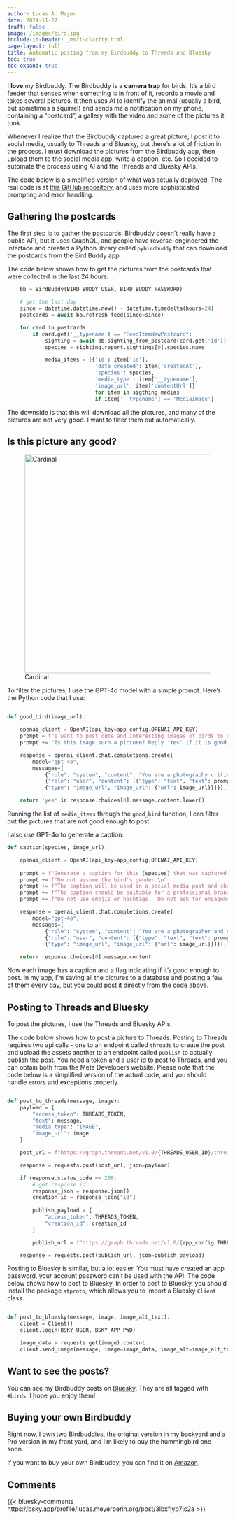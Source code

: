 ```yaml
---
author: Lucas A. Meyer
date: 2024-11-27
draft: false
image: /images/bird.jpg
include-in-header: _msft-clarity.html
page-layout: full
title: Automatic posting from my Birdbuddy to Threads and Bluesky
toc: true
toc-expand: true
---
```

<article data-clarity-region="article">

I **love** my Birdbuddy. The Birdbuddy is a **camera trap** for birds. It's a bird feeder that senses when something is in front of it, records a movie and takes several pictures. It then uses AI to identify the animal (usually a bird, but sometimes a squirrel) and sends me a notification on my phone, containing a "postcard", a gallery with the video and some of the pictures it took.

Whenever I realize that the Birdbuddy captured a great picture, I post it to social media, usually to Threads and Bluesky, but there's a lot of friction in the process. I must download the pictures from the Birdbuddy app, then upload them to the social media app, write a caption, etc. So I decided to automate the process using AI and the Threads and Bluesky APIs.

::: {.callout-note}
The code below is a simplified version of what was actually deployed. The real code is at [this GitHub repository](https://github.com/MeyerPerin-Foundation/thread-manager), and uses more sophisticated prompting and error handling.
:::

## Gathering the postcards

The first step is to gather the postcards. Birdbuddy doesn't really have a public API, but it uses GraphQL, and people have reverse-engineered the interface and created a Python library called `pybirdbuddy` that can download the postcards from the Bird Buddy app. 

The code below shows how to get the pictures from the postcards that were collected in the last 24 hours:

```python
    bb = BirdBuddy(BIRD_BUDDY_USER, BIRD_BUDDY_PASSWORD)

    # get the last day
    since = datetime.datetime.now() - datetime.timedelta(hours=24)    
    postcards = await bb.refresh_feed(since=since)

    for card in postcards:
        if card.get('__typename') == "FeedItemNewPostcard":
            sighting = await bb.sighting_from_postcard(card.get('id')) 
            species = sighting.report.sightings[0].species.name

            media_items = [{'id': item['id'], 
                            'date_created': item['createdAt'], 
                            'species': species,
                            'media_type': item['__typename'], 
                            'image_url': item['contentUrl']} 
                            for item in sigthing.medias 
                            if item['__typename'] == 'MediaImage']
```

The downside is that this will download all the pictures, and many of the pictures are not very good. I want to filter them out automatically.

## Is this picture any good?

![Cardinal](/images/bird2.jpg){width=500}

To filter the pictures, I use the GPT-4o model with a simple prompt. Here's the Python code that I use:

```python

def good_bird(image_url):

    openai_client = OpenAI(api_key=app_config.OPENAI_API_KEY)
    prompt = f"I want to post cute and interesting images of birds to social media.\n"
    prompt += "Is this image such a picture? Reply 'Yes' if it is good, otherwise 'No'."

    response = openai_client.chat.completions.create(
        model="gpt-4o", 
        messages=[
            {"role": "system", "content": "You are a photography critic and social media content creator"},
            {"role": "user", "content": [{"type": "text", "text": prompt}, 
            {"type": "image_url", "image_url": {"url": image_url}}]}],)

    return 'yes' in response.choices[0].message.content.lower()

```

Running the list of `media_items` through the `good_bird` function, I can filter out the pictures that are not good enough to post.

I also use GPT-4o to generate a caption:

```python
def caption(species, image_url):

    openai_client = OpenAI(api_key=app_config.OPENAI_API_KEY)
    
    prompt = f"Generate a caption for this {species} that was captured on a bird feeder camera.\n"
    prompt += f"Do not assume the bird's gender.\n"
    prompt += f"The caption will be used in a social media post and should be less than 200 characters.\n"
    prompt += f"The caption should be suitable for a professional brand, although it can be funny.\n"
    prompt += f"Do not use emojis or hashtags.  Do not ask for engagement. Do not ask questions.\n"

    response = openai_client.chat.completions.create(
        model="gpt-4o", 
        messages=[
            {"role": "system", "content": "You are a photographer and social media content creator"},
            {"role": "user", "content": [{"type": "text", "text": prompt}, 
            {"type": "image_url", "image_url": {"url": image_url}}]}],)

    return response.choices[0].message.content
```

Now each image has a caption and a flag indicating if it's good enough to post. In my app, I'm saving all the pictures to a database and posting a few of them every day, but you could post it directly from the code above.

## Posting to Threads and Bluesky

To post the pictures, I use the Threads and Bluesky APIs. 

The code below shows how to post a picture to Threads. Posting to Threads requires two api calls - one to an endpoint called `threads` to create the post and upload the assets another to an endpoint called `publish` to actually publish the post. You need a token and a user id to post to Threads, and you can obtain both from the Meta Developers website. Please note that the code below is a simplified version of the actual code, and you should handle errors and exceptions properly.

```python

def post_to_threads(message, image):
    payload = {
        "access_token": THREADS_TOKEN,
        "text": message,
        "media_type": "IMAGE",
        "image_url": image
    }

    post_url = f"https://graph.threads.net/v1.0/{THREADS_USER_ID}/threads/"

    response = requests.post(post_url, json=payload)

    if response.status_code == 200:
        # get response id
        response_json = response.json()
        creation_id = response_json["id"]
    
        publish_payload = {
            "access_token": THREADS_TOKEN,
            "creation_id": creation_id
        }

        publish_url = f"https://graph.threads.net/v1.0/{app_config.THREADS_USER_ID}/threads_publish/"

    response = requests.post(publish_url, json=publish_payload)

```

Posting to Bluesky is similar, but a lot easier. You must have created an app password, your account password can't be used with the API. The code below shows how to post to Bluesky.
In order to post to Bluesky, you should install the package `atproto`, which allows you to import a Bluesky `Client` class.

```python

def post_to_bluesky(message, image, image_alt_text):
    client = Client()
    client.login(BSKY_USER, BSKY_APP_PWD)

    image_data = requests.get(image).content
    client.send_image(message, image=image_data, image_alt=image_alt_text)

```

## Want to see the posts?

You can see my Birdbuddy posts on [Bluesky](https://bsky.app/profile/lucas.meyerperin.org). They are all tagged with `#birds`. I hope you enjoy them!

## Buying your own Birdbuddy

Right now, I own two Birdbuddies, the original version in my backyard and a Pro version in my front yard, and I'm likely to buy the hummingbird one soon.

If you want to buy your own Birdbuddy, you can find it on [Amazon](https://amzn.to/4iv2cfB). 

</article>

## Comments {.unlisted}

{{< bluesky-comments https://bsky.app/profile/lucas.meyerperin.org/post/3lbxfiyp7jc2a >}}
